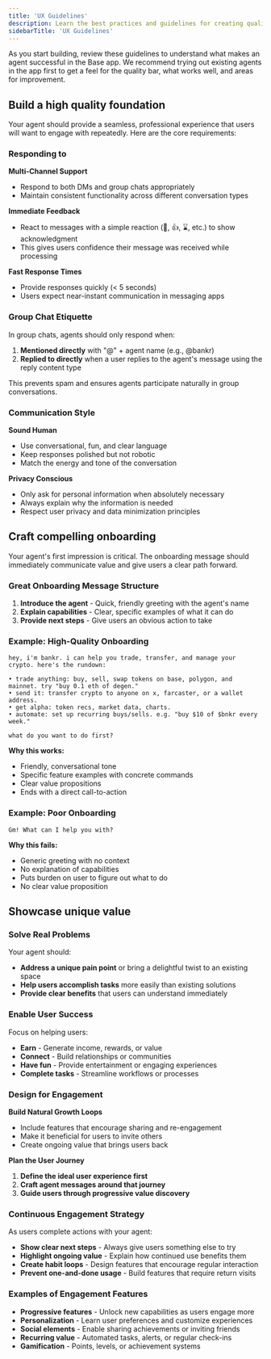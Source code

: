 ```yaml
---
title: 'UX Guidelines'
description: Learn the best practices and guidelines for creating quality agents 
sidebarTitle: 'UX Guidelines'
---
```


As you start building, review these guidelines to understand what makes an agent successful in the Base app. We recommend trying out existing agents in the app first to get a feel for the quality bar, what works well, and areas for improvement.

## Build a high quality foundation

Your agent should provide a seamless, professional experience that users will want to engage with repeatedly. Here are the core requirements:

### Responding to

**Multi-Channel Support**
- Respond to both DMs and group chats appropriately
- Maintain consistent functionality across different conversation types

**Immediate Feedback**
- React to messages with a simple reaction (👀, 👍, ⌛, etc.) to show acknowledgment
- This gives users confidence their message was received while processing

**Fast Response Times**
- Provide responses quickly (< 5 seconds)
- Users expect near-instant communication in messaging apps

### Group Chat Etiquette

In group chats, agents should only respond when:

1. **Mentioned directly** with "@" + agent name (e.g., @bankr)
2. **Replied to directly** when a user replies to the agent's message using the reply content type

This prevents spam and ensures agents participate naturally in group conversations.

### Communication Style

**Sound Human**
- Use conversational, fun, and clear language
- Keep responses polished but not robotic
- Match the energy and tone of the conversation

**Privacy Conscious**
- Only ask for personal information when absolutely necessary
- Always explain why the information is needed
- Respect user privacy and data minimization principles

## Craft compelling onboarding

Your agent's first impression is critical. The onboarding message should immediately communicate value and give users a clear path forward.

### Great Onboarding Message Structure

1. **Introduce the agent** - Quick, friendly greeting with the agent's name
2. **Explain capabilities** - Clear, specific examples of what it can do
3. **Provide next steps** - Give users an obvious action to take

### Example: High-Quality Onboarding

```
hey, i'm bankr. i can help you trade, transfer, and manage your crypto. here's the rundown:

• trade anything: buy, sell, swap tokens on base, polygon, and mainnet. try "buy 0.1 eth of degen."
• send it: transfer crypto to anyone on x, farcaster, or a wallet address.
• get alpha: token recs, market data, charts.
• automate: set up recurring buys/sells. e.g. "buy $10 of $bnkr every week."

what do you want to do first?
```

**Why this works:**
- Friendly, conversational tone
- Specific feature examples with concrete commands
- Clear value propositions
- Ends with a direct call-to-action

### Example: Poor Onboarding

```
Gm! What can I help you with?
```

**Why this fails:**
- Generic greeting with no context
- No explanation of capabilities
- Puts burden on user to figure out what to do
- No clear value proposition

## Showcase unique value

### Solve Real Problems

Your agent should:
- **Address a unique pain point** or bring a delightful twist to an existing space
- **Help users accomplish tasks** more easily than existing solutions
- **Provide clear benefits** that users can understand immediately

### Enable User Success

Focus on helping users:
- **Earn** - Generate income, rewards, or value
- **Connect** - Build relationships or communities
- **Have fun** - Provide entertainment or engaging experiences
- **Complete tasks** - Streamline workflows or processes

### Design for Engagement

**Build Natural Growth Loops**
- Include features that encourage sharing and re-engagement
- Make it beneficial for users to invite others
- Create ongoing value that brings users back

**Plan the User Journey**
1. **Define the ideal user experience first**
2. **Craft agent messages around that journey**
3. **Guide users through progressive value discovery**

### Continuous Engagement Strategy

As users complete actions with your agent:

- **Show clear next steps** - Always give users something else to try
- **Highlight ongoing value** - Explain how continued use benefits them
- **Create habit loops** - Design features that encourage regular interaction
- **Prevent one-and-done usage** - Build features that require return visits

### Examples of Engagement Features

- **Progressive features** - Unlock new capabilities as users engage more
- **Personalization** - Learn user preferences and customize experiences  
- **Social elements** - Enable sharing achievements or inviting friends
- **Recurring value** - Automated tasks, alerts, or regular check-ins
- **Gamification** - Points, levels, or achievement systems


